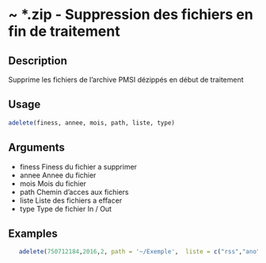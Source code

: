 # ~ *.zip - Suppression des fichiers en fin de traitement 

## Description

Supprime les fichiers de l'archive PMSI dézippés en début de traitement

## Usage
```r
adelete(finess, annee, mois, path, liste, type)

```
## Arguments
 - finess Finess du fichier a supprimer
 - annee Annee du fichier
 - mois Mois du fichier
 - path Chemin d'acces aux fichiers
 - liste Liste des fichiers a effacer
 - type Type de fichier In / Out


## Examples
```r
   adelete(750712184,2016,2, path = '~/Exemple',  liste = c("rss","ano"), type = "in")
```

